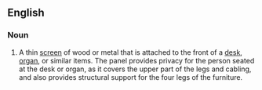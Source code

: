 ==English==

===Noun===
{{en-noun|sg=[[modesty]] [[panel]]}}

# A thin [[screen]] of wood or metal that is attached to the front of a [[desk]], [[organ]], or similar items. The panel provides privacy for the person seated at the desk or organ, as it covers the upper part of the legs and cabling, and also provides structural support for the four legs of the furniture.